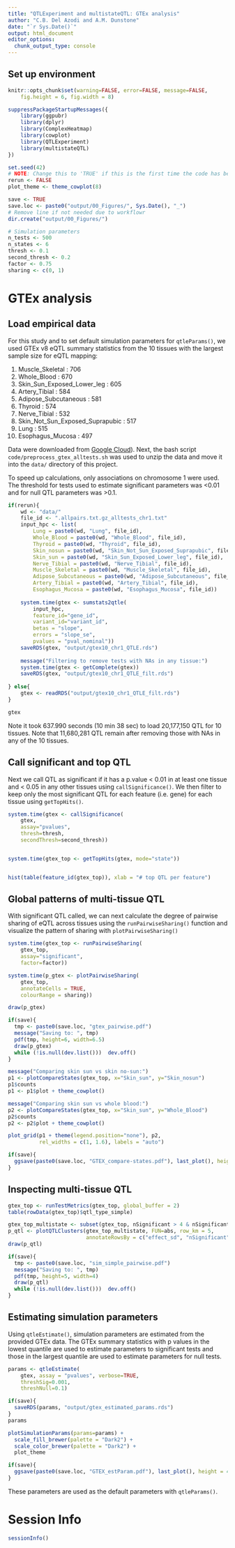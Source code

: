 ```yaml
---
title: "QTLExperiment and multistateQTL: GTEx analysis"
author: "C.B. Del Azodi and A.M. Dunstone"
date: "`r Sys.Date()`"
output: html_document
editor_options: 
  chunk_output_type: console
---
```


## Set up environment

```r
knitr::opts_chunk$set(warning=FALSE, error=FALSE, message=FALSE, 
    fig.height = 6, fig.width = 8)

```

```r
suppressPackageStartupMessages({
    library(ggpubr)
    library(dplyr)
    library(ComplexHeatmap)
    library(cowplot)
    library(QTLExperiment)
    library(multistateQTL)
})

set.seed(42)
# NOTE: Change this to 'TRUE' if this is the first time the code has been run. 
rerun <- FALSE
plot_theme <- theme_cowplot(8)

save <- TRUE
save.loc <- paste0("output/00_Figures/", Sys.Date(), "_")
# Remove line if not needed due to workflowr
dir.create("output/00_Figures/")

# Simulation parameters
n_tests <- 500
n_states <- 6
thresh <- 0.1
second_thresh <- 0.2
factor <- 0.75
sharing <- c(0, 1)
```


# GTEx analysis

## Load empirical data

For this study and to set default simulation parameters for `qtleParams()`, we used GTEx v8 eQTL summary statistics from the 10 tissues with the largest sample size for eQTL mapping:

1. Muscle_Skeletal : 706
2. Whole_Blood : 670 
3. Skin_Sun_Exposed_Lower_leg : 605
4. Artery_Tibial : 584
5. Adipose_Subcutaneous : 581
6. Thyroid : 574
7. Nerve_Tibial : 532
8. Skin_Not_Sun_Exposed_Suprapubic : 517
9. Lung : 515
10. Esophagus_Mucosa : 497

Data were downloaded from [Google Cloud](https://console.cloud.google.com/storage/browser/gtex-resources/GTEx_Analysis_v8_QTLs/GTEx_Analysis_v8_eQTL_all_associations?pageState=(%22StorageObjectListTable%22%3A(%22f%22%3A%22%255B%255D%22))&prefix&forceOnObjectsSortingFiltering=false&cloudshell=true)). 
Next, the bash script `code/preprocess_gtex_alltests.sh` was used to unzip the data and move it into the `data/` directory of this project.

To speed up calculations, only associations on chromosome 1 were used.\
The threshold for tests used to estimate significant parameters was <0.01 and for null QTL parameters was >0.1. 

```r
if(rerun){
    wd <- "data/"
    file_id <- ".allpairs.txt.gz_alltests_chr1.txt"
    input_hpc <- list(
        Lung = paste0(wd, "Lung", file_id),
        Whole_Blood = paste0(wd, "Whole_Blood", file_id),
        Thyroid = paste0(wd, "Thyroid", file_id),
        Skin_nosun = paste0(wd, "Skin_Not_Sun_Exposed_Suprapubic", file_id),
        Skin_sun = paste0(wd, "Skin_Sun_Exposed_Lower_leg", file_id),
        Nerve_Tibial = paste0(wd, "Nerve_Tibial", file_id),
        Muscle_Skeletal = paste0(wd, "Muscle_Skeletal", file_id),
        Adipose_Subcutaneous = paste0(wd, "Adipose_Subcutaneous", file_id),
        Artery_Tibial = paste0(wd, "Artery_Tibial", file_id),
        Esophagus_Mucosa = paste0(wd, "Esophagus_Mucosa", file_id))
  
    system.time(gtex <- sumstats2qtle(
        input_hpc, 
        feature_id="gene_id",
        variant_id="variant_id", 
        betas = "slope", 
        errors = "slope_se",
        pvalues = "pval_nominal"))
    saveRDS(gtex, "output/gtex10_chr1_QTLE.rds")
    
    message("Filtering to remove tests with NAs in any tissue:")
    system.time(gtex <- getComplete(gtex))
    saveRDS(gtex, "output/gtex10_chr1_QTLE_filt.rds")
  
} else{
    gtex <- readRDS("output/gtex10_chr1_QTLE_filt.rds")
}

gtex
```

Note it took 637.990 seconds (10 min 38 sec) to load 20,177,150 QTL for 10 tissues. Note that 11,680,281 QTL remain after removing those with NAs in any of the 10 tissues.

## Call significant and top QTL

Next we call QTL as significant if it has a p.value < 0.01 in at least one tissue and < 0.05 in any other tissues using `callSignificance()`. We then filter to keep only the most significant QTL for each feature (i.e. gene) for each tissue using `getTopHits()`. 

```r
system.time(gtex <- callSignificance(
    gtex, 
    assay="pvalues",
    thresh=thresh, 
    secondThresh=second_thresh))


system.time(gtex_top <- getTopHits(gtex, mode="state"))


hist(table(feature_id(gtex_top)), xlab = "# top QTL per feature")
```

## Global patterns of multi-tissue QTL

With significant QTL called, we can next calculate the degree of pairwise sharing of eQTL across tissues using the `runPairwiseSharing()` function and visualize the pattern of sharing with `plotPairwiseSharing()`

```r
system.time(gtex_top <- runPairwiseSharing(
    gtex_top, 
    assay="significant", 
    factor=factor))

system.time(p_gtex <- plotPairwiseSharing(
    gtex_top, 
    annotateCells = TRUE, 
    colourRange = sharing))

draw(p_gtex)

if(save){
  tmp <- paste0(save.loc, "gtex_pairwise.pdf")
  message("Saving to: ", tmp)
  pdf(tmp, height=6, width=6.5)
  draw(p_gtex)
  while (!is.null(dev.list()))  dev.off()
}
```

```r
message("Comparing skin sun vs skin no-sun:")
p1 <- plotCompareStates(gtex_top, x="Skin_sun", y="Skin_nosun")
p1$counts
p1 <- p1$plot + theme_cowplot()

message("Comparing skin sun vs whole blood:")
p2 <- plotCompareStates(gtex_top, x="Skin_sun", y="Whole_Blood")
p2$counts
p2 <- p2$plot + theme_cowplot()

plot_grid(p1 + theme(legend.position="none"), p2, 
          rel_widths = c(1, 1.6), labels = "auto")

if(save){
  ggsave(paste0(save.loc, "GTEX_compare-states.pdf"), last_plot(), height = 4, width = 7)
}
```


## Inspecting multi-tissue QTL

```r
gtex_top <- runTestMetrics(gtex_top, global_buffer = 2)
table(rowData(gtex_top)$qtl_type_simple)

gtex_top_multistate <- subset(gtex_top, nSignificant > 4 & nSignificant <= 8)
p_qtl <- plotQTLClusters(gtex_top_multistate, FUN=abs, row_km = 5, 
                         annotateRowsBy = c("effect_sd", "nSignificant"))
draw(p_qtl)

if(save){
  tmp <- paste0(save.loc, "sim_simple_pairwise.pdf")
  message("Saving to: ", tmp)
  pdf(tmp, height=5, width=4)
  draw(p_qtl)
  while (!is.null(dev.list()))  dev.off()
}
```

## Estimating simulation parameters

Using `qtleEstimate()`, simulation parameters are estimated from the provided GTEx data. The GTEx summary statistics with p values in the lowest quantile are used to estimate parameters to significant tests and those in the largest quantile are used to estimate parameters for null tests.  

```r
params <- qtleEstimate(
    gtex, assay = "pvalues", verbose=TRUE,
    threshSig=0.001, 
    threshNull=0.1)

if(save){
  saveRDS(params, "output/gtex_estimated_params.rds")
}
params
```

```r
plotSimulationParams(params=params) +
  scale_fill_brewer(palette = "Dark2") + 
  scale_color_brewer(palette = "Dark2") + 
  plot_theme

if(save){
  ggsave(paste0(save.loc, "GTEX_estParam.pdf"), last_plot(), height = 4, width = 6)
}
```

These parameters are used as the default parameters with `qtleParams()`.



# Session Info

```r
sessionInfo()
```
